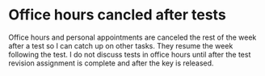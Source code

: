 # Office hours cancled after tests

Office hours and personal appointments are canceled the rest of the week after a test so I can catch up on other tasks.  They resume the week following the test.  I do not discuss tests in office hours until after the test revision assignment is complete and after the key is released.